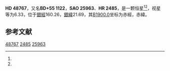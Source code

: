 {{Starbox begin
| name = HD 48767
}}
{{Starbox observe
| epoch = [[J2000.0|J2000.0]]
| constell = {{星座名待查}}<ref name=SIMBAD>{{cite web
 | url=http://simbad.u-strasbg.fr/simbad/sim-id?Ident=HR+2485
 | title =Pulsating variable Star
 | publisher=Centre de Données astronomiques de Strasbourg
 | work=SIMBAD
 | accessdate=2012-07-13}}</ref><ref name=DATA>{{cite web
 | url=http://vizier.u-strasbg.fr/viz-bin/VizieR-5?-out.add=.&-source=5050&-corr=PK=HR&-out.max=9999&HR=2485
 | title=VizieR Detailed Page
 | accessdate=2012-07-13
 | archive-date=2016-03-04
 | archive-url=https://web.archive.org/web/20160304234108/http://vizier.u-strasbg.fr/viz-bin/VizieR-5?-out.add=.&-source=5050&-corr=PK=HR&-out.max=9999&HR=2485
 | dead-url=no
 }}</ref>
| 星官 = 
| ra = {{RA|6|48|12.9}}<ref name=SIMBAD /><ref name=DATA />
| dec = {{DEC|+55|42|16}}<ref name=SIMBAD /><ref name=DATA />
| appmag_v = 6.33<ref name=SIMBAD /><ref name=DATA />
}}
{{Starbox character
| class = dF6<ref name=SIMBAD /><ref name=DATA />
| b-v = <ref name=SIMBAD /><ref name=DATA />
| u-b = <ref name=SIMBAD /><ref name=DATA />
| r-i = <ref name=SIMBAD /><ref name=DATA />
| variable = 
}}
{{Starbox astrometry
| radial_v = 
| prop_mo_ra = 12
| parallax = 0.032
| p_error = 
}}
{{Starbox catalog
| names =BD+55 1122，[[SAO星表|SAO]] 25963，[[HD星表|HD]] 48767，[[HR星表|HR]] 2485}}
{{Starbox reference |Simbad=HR+2485}}
{{Starbox end}}

'''HD 48767'''，又名'''BD+55 1122'''，'''SAO 25963'''、'''HR 2485'''，是一颗恒星<ref name=SIMBAD /><ref name=DATA />，视星等为6.33，位于[[銀道座標系|銀經]]160.26，[[銀道座標系|銀緯]]21.69，其[[B1900.0|B1900.0]]坐标为赤經{{RA|6|39|52.1}}，赤緯{{DEC|+55|21.69|49}}。

== 参考文献 ==
{{reflist}}

{{star-stub}}

[[Category:HD和HDE天體|48767]]
[[Category:HR天體|2485]]
[[Category:SAO天體|25963]]